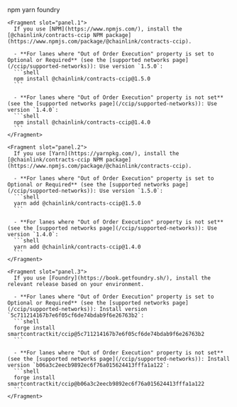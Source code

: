 
<Aside type="note" title="Integrate Chainlink CCIP into your project">
  <Tabs sharedStore="package" client:visible>
    <Fragment slot="tab.1">npm</Fragment>
    <Fragment slot="tab.2">yarn</Fragment>
    <Fragment slot="tab.3">foundry</Fragment>

    <Fragment slot="panel.1">
      If you use [NPM](https://www.npmjs.com/), install the [@chainlink/contracts-ccip NPM package](https://www.npmjs.com/package/@chainlink/contracts-ccip).

      - **For lanes where "Out of Order Execution" property is set to Optional or Required** (see the [supported networks page](/ccip/supported-networks)): Use version `1.5.0`:
      ```shell
      npm install @chainlink/contracts-ccip@1.5.0
      ```

      - **For lanes where "Out of Order Execution" property is not set** (see the [supported networks page](/ccip/supported-networks)): Use version `1.4.0`:
      ```shell
      npm install @chainlink/contracts-ccip@1.4.0
      ```
    </Fragment>

    <Fragment slot="panel.2">
      If you use [Yarn](https://yarnpkg.com/), install the [@chainlink/contracts-ccip NPM package](https://www.npmjs.com/package/@chainlink/contracts-ccip).

      - **For lanes where "Out of Order Execution" property is set to Optional or Required** (see the [supported networks page](/ccip/supported-networks)): Use version `1.5.0`:
      ```shell
      yarn add @chainlink/contracts-ccip@1.5.0
      ```

      - **For lanes where "Out of Order Execution" property is not set** (see the [supported networks page](/ccip/supported-networks)): Use version `1.4.0`:
      ```shell
      yarn add @chainlink/contracts-ccip@1.4.0
      ```
    </Fragment>

    <Fragment slot="panel.3">
      If you use [Foundry](https://book.getfoundry.sh/), install the relevant release based on your environment.

      - **For lanes where "Out of Order Execution" property is set to Optional or Required** (see the [supported networks page](/ccip/supported-networks)): Install version `5c711214167b7e6f05cf6de74bdab9f6e26763b2`:
      ```shell
      forge install smartcontractkit/ccip@5c711214167b7e6f05cf6de74bdab9f6e26763b2
      ```

      - **For lanes where "Out of Order Execution" property is not set** (see the [supported networks page](/ccip/supported-networks)): Install version `b06a3c2eecb9892ec6f76a015624413fffa1a122`:
      ```shell
      forge install smartcontractkit/ccip@b06a3c2eecb9892ec6f76a015624413fffa1a122
      ```
    </Fragment>

  </Tabs>
</Aside>
